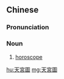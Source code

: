 {{also|天宫图}}
==Chinese==
{{zh-forms|s=天宫图|type=21}}

===Pronunciation===
{{zh-pron
|m=tiāngōngtú
|c=tin1 gung1 tou4
|cat=n
}}

===Noun===
{{zh-noun}}

# [[horoscope]]

[[hu:天宮圖]]
[[mg:天宮圖]]